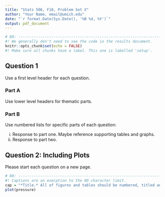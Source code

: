 ```yaml
---
title: "Stats 506, F18, Problem Set X"
author: "Your Name, email@umich.edu"
date: "`r format.Date(Sys.Date(), '%B %d, %Y')`"
output: pdf_document
---
```


```r
# 80: --------------------------------------------------------------------------
#! We generally don't need to see the code in the results document.
knitr::opts_chunk$set(echo = FALSE)
#! Make sure all chunks have a label. This one is labelled 'setup'.
```

## Question 1

Use a first level header for each question.  

### Part A
Use lower level headers for thematic parts.

### Part B
Use numbered lists for specific parts of each question:

 i. Response to part one. Maybe reference supporting tables and graphs.
 i. Response to part two.

\pagebreak

## Question 2: Including Plots

Please start each question on a new page.

```r
# 80: --------------------------------------------------------------------------
#! Captions are an execption to the 80 character limit.
cap = "*Title.* All of figures and tables should be numbered, titled and have a descriptive caption."
plot(pressure)
```


